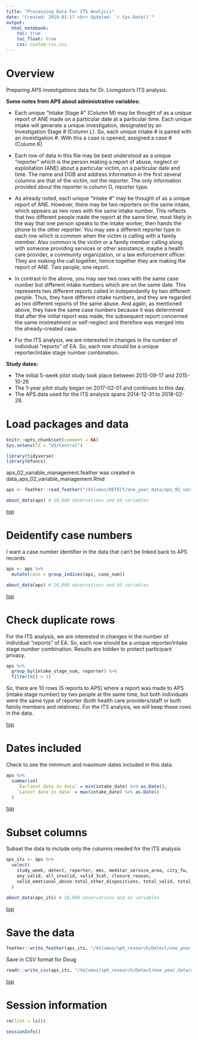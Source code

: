 ```yaml
---
title: "Processing Data For ITS Analysis"
date: "Created: 2019-01-17 <br> Updated: `r Sys.Date()`"
output: 
  html_notebook:
    toc: true
    toc_float: true
    css: custom-css.css
---
```


# Overview

Preparing APS investigations data for Dr. Livingston's ITS analysis.

**Some notes from APS about administrative variables:**

* Each unique "Intake Stage #" (Column M) may be thought of as a unique report of ANE made on a particular date at a particular time. Each unique intake will generate a unique investigation, designated by an Investigation Stage # (Column L). So, each unique intake # is paired with an investigation #. With this a case is opened, assigned a case # (Column K)

* Each row of data in this file may be best understood as a unique "reporter" which is the person making a report of abuse, neglect or exploitation (ANE) about a particular victim, on a particular date and time. The name and DOB and address information in the first several columns are that of the victim, not the reporter. The only information provided about the reporter is column O, reporter type. 

* As already noted, each unique "Intake #" may be thought of as a unique report of ANE. However, there may be two reporters on the same intake, which appears as two rows with the same intake number. This reflects that two different people made the report at the same time, most likely in the way that one person speaks to the intake worker, then hands the phone to the other reporter. You may see a different reporter type in each row which is common when the victim is calling with a family member. Also common is the victim or a family member calling along with someone providing services or other assistance, maybe a health care provider, a community organization, or a law enforcement officer.  They are making the call together, hence together they are making the report of ANE. Two people, one report. 

* In contrast to the above, you may see two rows with the same case number but different intake numbers which are on the same date.  This represents two different reports called in independently by two different people. Thus, they have different intake numbers, and they are regarded as two different reports of the same abuse. And again, as mentioned above, they have the same case numbers because it was determined that after the initial report was made, the subsequent report concerned the same mistreatment or self-neglect and therefore was merged into the already-created case.

* For the ITS analysis, we are interested in changes in the number of individual "reports" of EA. So, each row should be a unique reporter/intake stage number combination.


**Study dates:**

* The initial 5-week pilot study took place between 2015-09-17 and 2015-10-26     
* The 1-year pilot study began on 2017-02-01 and continues to this day.    
* The APS data used for the ITS analysis spans 2014-12-31 to 2018-02-28.    


# Load packages and data

```r
knitr::opts_chunk$set(comment = NA)
Sys.setenv(TZ = "US/Central")
```

```r
library(tidyverse)
library(bfuncs)
```

aps_02_variable_management.feather was created in data_aps_02_variable_management.Rmd

```r
aps <- feather::read_feather("/Volumes/DETECT/one_year_data/aps_02_variable_management.feather")
```

```r
about_data(aps) # 18,080 observations and 64 variables
```

[top](#top)










# Deidentify case numbers

I want a case number identifier in the data that can't be linked back to APS records.

```r
aps <- aps %>% 
  mutate(case = group_indices(aps, case_num))
```

```r
about_data(aps) # 18,080 observations and 65 variables
```

[top](#top)










# Check duplicate rows

For the ITS analysis, we are interested in changes in the number of individual "reports" of EA. So, each row should be a unique reporter/intake stage number combination. Results are hidden to protect participant privacy.

```r
aps %>% 
  group_by(intake_stage_num, reporter) %>% 
  filter(n() > 1)
```

So, there are 10 rows (5 reports to APS) where a report was made to APS (intake stage number) by two people at the same time, but both individuals were the same type of reporter (both health care providers/staff or both family members and relatives). For the ITS analysis, we will keep these rows in the data.

[top](#top)










# Dates included

Check to see the minimum and maximum dates included in this data.

```r
aps %>% 
  summarise(
    `Earliest date in data` = min(intake_date) %>% as.Date(),
    `Latest date in data` = max(intake_date) %>% as.Date()
  )
```

[top](#top)










# Subset columns

Subset the data to include only the columns needed for the ITS analysis

```r
aps_its <- aps %>% 
  select(
    study_week, detect, reporter, ems, medstar_service_area, city_fw, 
    any_valid, all_invalid, valid_3cat, closure_reason,
    valid_emotional_abuse:total_other_dispositions, total_valid, total_invalid
  )
```

```r
about_data(aps_its) # 18,080 observations and 42 variables
```

[top](#top)










# Save the data

```r
feather::write_feather(aps_its, "/Volumes/sph_research/Detect/one_year_data/aps_its.feather")
```

Save in CSV format for Doug

```r
readr::write_csv(aps_its, "/Volumes/sph_research/Detect/one_year_data/aps_its.csv")
```

[top](#top)










# Session information

```r
rm(list = ls())
```

```r
sessionInfo()
```
